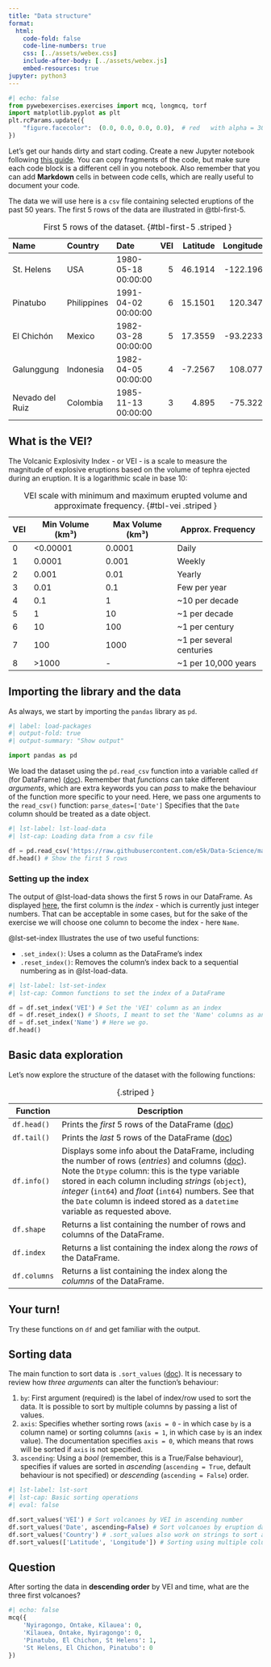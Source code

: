 ```yaml
---
title: "Data structure"
format:
  html:
    code-fold: false
    code-line-numbers: true
    css: [../assets/webex.css]
    include-after-body: [../assets/webex.js]
    embed-resources: true 
jupyter: python3
---
```


```python
#| echo: false
from pywebexercises.exercises import mcq, longmcq, torf
import matplotlib.pyplot as plt
plt.rcParams.update({
    "figure.facecolor":  (0.0, 0.0, 0.0, 0.0),  # red   with alpha = 30%
})
```

Let's get our hands dirty and start coding. Create a new Jupyter notebook following [this guide](../appendices/setup_vscode.qmd). You can copy fragments of the code, but make sure each code block is a different cell in you notebook. Also remember that you can add **Markdown** cells in between code cells, which are really useful to document your code.

The data we will use here is a `csv` file containing selected eruptions of the past 50 years. The first 5 rows of the data are illustrated in @tbl-first-5.


| Name            | Country     | Date                |   VEI |   Latitude |   Longitude |
|:----------------|:------------|:--------------------|------:|-----------:|------------:|
| St. Helens      | USA         | 1980-05-18 00:00:00 |     5 |    46.1914 |   -122.196  |
| Pinatubo        | Philippines | 1991-04-02 00:00:00 |     6 |    15.1501 |    120.347  |
| El Chichón      | Mexico      | 1982-03-28 00:00:00 |     5 |    17.3559 |    -93.2233 |
| Galunggung      | Indonesia   | 1982-04-05 00:00:00 |     4 |    -7.2567 |    108.077  |
| Nevado del Ruiz | Colombia    | 1985-11-13 00:00:00 |     3 |     4.895  |    -75.322  |

: First 5 rows of the dataset. {#tbl-first-5 .striped   }

::: {.callout-note collapse="true"}
## What is the VEI?

The Volcanic Explosivity Index - or VEI - is a scale to measure the magnitude of explosive eruptions based on the volume of tephra ejected during an eruption. It is a logarithmic scale in base 10:

| VEI | Min Volume (km³) | Max Volume (km³) | Approx. Frequency      |
|-----|------------------|------------------|------------------------|
| 0   | <0.00001         | 0.0001           | Daily                  |
| 1   | 0.0001           | 0.001            | Weekly                 |
| 2   | 0.001            | 0.01             | Yearly                 |
| 3   | 0.01             | 0.1              | Few per year           |
| 4   | 0.1              | 1                | ~10 per decade         |
| 5   | 1                | 10               | ~1 per decade          |
| 6   | 10               | 100              | ~1 per century         |
| 7   | 100              | 1000             | ~1 per several centuries|
| 8   | >1000            | -                | ~1 per 10,000 years    |

: VEI scale with minimum and maximum erupted volume and approximate frequency. {#tbl-vei .striped   }

:::

## Importing the library and the data {.unnumbered}

As always, we start by importing the `pandas` library as `pd`.

```python
#| label: load-packages
#| output-fold: true
#| output-summary: "Show output"

import pandas as pd
```

We load the dataset using the `pd.read_csv` function into a variable called `df` (for DataFrame) ([doc](https://pandas.pydata.org/docs/reference/api/pandas.read_csv.html)). Remember that *functions* can take different *arguments*, which are extra keywords you can *pass* to make the behaviour of the function more specific to your need. Here, we pass one arguments to the `read_csv()` function: `parse_dates=['Date']` Specifies that the `Date` column should be treated as a date object.


<!-- ::: {.callout-tip}
## Function arguments

Remember that *functions* can take different *arguments*, which are extra keywords you can *pass* to make the behaviour of the function more specific to your need. Here, we one arguments to the `read_csv()` function:

- `index_col=0`: Specify that the index of the file is the first column. More on that soon if this is unclear.
- `parse_dates=['Date']`: Specify that the `Date` column should be treated as a date object.
::: -->


```python
#| lst-label: lst-load-data
#| lst-cap: Loading data from a csv file

df = pd.read_csv('https://raw.githubusercontent.com/e5k/Data-Science/main/Data/dummy_volcanoes.csv', parse_dates=['Date']) # Load data
df.head() # Show the first 5 rows
```


### Setting up the index {.unnumbered}

The output of @lst-load-data shows the first 5 rows in our DataFrame. As displayed [here](day1-2_pandas.qmd#fig-index), the first column is the *index* - which is currently just integer numbers. That can be acceptable in some cases, but for the sake of the exercise we will choose one column to become the index - here `Name`. 

@lst-set-index Illustrates the use of two useful functions:

- `.set_index()`: Uses a column as the DataFrame's index
- `.reset_index()`: Removes the column's index back to a sequential numbering as in @lst-load-data.

```python
#| lst-label: lst-set-index
#| lst-cap: Common functions to set the index of a DataFrame

df = df.set_index('VEI') # Set the 'VEI' column as an index
df = df.reset_index() # Shoots, I meant to set the 'Name' columns as an index
df = df.set_index('Name') # Here we go.
df.head()
```


## Basic data exploration {.unnumbered}

Let's now explore the structure of the dataset with the following functions:

| Function         | Description                                                                                                                                                                                                                                                                                                                                                                                                                                                                                 |
|------------------|---------------------------------------------------------------------------------------------------------------------------------------------------------------------------------------------------------------------------------------------------------------------------------------------------------------------------------------------------------------------------------------------------------------------------------------------------------------------------------------------|
| `df.head()`      | Prints the *first* 5 rows of the DataFrame ([doc](https://pandas.pydata.org/docs/reference/api/pandas.DataFrame.head.html))                                                                                                                                                                                                                                                                                                                          |
| `df.tail()`      | Prints the *last* 5 rows of the DataFrame ([doc](https://pandas.pydata.org/docs/reference/api/pandas.DataFrame.tail.html))                                                                                                                                                                                                                                                                                                                           |
| `df.info()`      | Displays some info about the DataFrame, including the number of rows (*entries*) and columns ([doc](https://pandas.pydata.org/docs/reference/api/pandas.DataFrame.info.html)). Note the `Dtype` column: this is the type variable stored in each column including *strings* (`object`), *integer* (`int64`) and *float* (`int64`) numbers. See that the `Date` column is indeed stored as a `datetime` variable as requested above. |
| `df.shape`       | Returns a list containing the number of rows and columns of the DataFrame.                                                                                                                                                                                                                                                                                                                                                                           |
| `df.index`       | Returns a list containing the index along the *rows* of the DataFrame.                                                                                                                                                                                                                                                                                                                                                                           |
| `df.columns`     | Returns a list containing the index along the *columns* of the DataFrame.                                                                                                                                                                                                                                                                                                                                                                           |
: {.striped   }


::: {.callout-note}
## Your turn!
Try these functions on `df` and get familiar with the output.
:::



## Sorting data {.unnumbered}

The main function to sort data is `.sort_values` ([doc](https://pandas.pydata.org/docs/reference/api/pandas.DataFrame.sort_values.html)). It is necessary to review how *three arguments* can alter the function's behaviour:

1. `by`: First argument (required) is the label of index/row used to sort the data. It is possible to sort by multiple columns by passing a list of values.
2. `axis`: Specifies whether sorting rows (`axis = 0` - in which case `by` is a column name) or sorting columns (`axis = 1`, in which case `by` is an index value). The documentation specifies `axis = 0`, which means that rows will be sorted if `axis` is not specified.
3. `ascending`: Using a *bool* (remember, this is a True/False behaviour), specifies if values are sorted in *ascending* (`ascending = True`, default behaviour is not specified) or *descending* (`ascending = False`) order.


```python
#| lst-label: lst-sort
#| lst-cap: Basic sorting operations
#| eval: false

df.sort_values('VEI') # Sort volcanoes by VEI in ascending number
df.sort_values('Date', ascending=False) # Sort volcanoes by eruption dates from recent to old
df.sort_values('Country') # .sort_values also work on strings to sort alphabetically
df.sort_values(['Latitude', 'Longitude']) # Sorting using multiple columns
```


::: {.callout-note}
## Question

After sorting the data in **descending order** by VEI and time, what are the three first volcanoes?

```python
#| echo: false
mcq({
    'Nyiragongo, Ontake, Kīlauea': 0,
    'Kīlauea, Ontake, Nyiragongo': 0,
    'Pinatubo, El Chichon, St Helens': 1,
    'St Helens, El Chichon, Pinatubo': 0
})
```
:::


